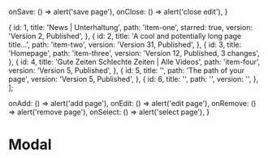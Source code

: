 
<Meta title="Modal window" component={ModalBg} />

  onSave: () => alert('save page'),
  onClose: () => alert('close edit'),
}

  {
    id: 1,
    title: 'News | Unterhaltung',
    path: 'item-one',
    starred: true,
    version: 'Version 2, Published',
  },
  {
    id: 2,
    title: 'A cool and potentially long page title...',
    path: 'item-two',
    version: 'Version 31, Published',
  },
  {
    id: 3,
    title: 'Homepage',
    path: 'item-three',
    version: 'Version 12, Published, 3 changes',
  },
  {
    id: 4,
    title: 'Gute Zeiten Schlechte Zeiten | Alle Videos',
    path: 'item-four',
    version: 'Version 5, Published',
  },
  {
    id: 5,
    title: '',
    path: 'The path of your page',
    version: 'Version 5, Published',
  },
  {
    id: 6,
    title: '',
    path: '',
    version: '',
  },
];

  onAdd: () => alert('add page'),
  onEdit: () => alert('edit page'),
  onRemove: () => alert('remove page'),
  onSelect: () => alert('select page'),
}

# Modal

<Canvas>
  <Story name="Modal">
    <ModalBg>
      <PageList pages={mockPages} {...actions} />
    </ModalBg>
    <EditPageModal page={mockPages[5]} {...modalActions}/>
  </Story>
  <Story name="Modal, prefilled">
    <ModalBg>
      <PageList pages={mockPages} {...actions} />
    </ModalBg>
    <EditPageModal page={mockPages[1]} {...modalActions}/>
  </Story>
</Canvas>
